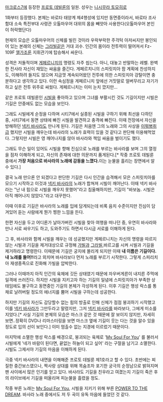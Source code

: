 [[마크로스7]]에 등장한 [[프로토 데빌룬]]의 일원. 성우는 [[니시무라 토모히로]]

1화부터 등장했다. 본체는 바로타 태양계 제4행성에 있지만 동면중이라서, 바로타 조사함대 소속 특전부대 사령관 오톨마우어 대위의 몸을 빼앗아 사용한다(오톨마우어 본인이 허락했단다)

현재의 모습은 오톨마우어의 신체를 빌린 것이라 우락부락한 주걱턱 아저씨지만 봉인되어 있는 본래의 신체는 [[그라빌]]같은 거대 괴수. 인간의 몸이라 전투력이 떨어져서 Fz-109F [[엘가조룬]] 지휘관기에 탑승해서 싸운다.

성격은 저돌적이며 [[게페르니치]]의 명령도 자주 씹는다. 아니, 대놓고 반말하는 레벨. 완벽한 전사라 자신이 재밌는 싸움을 즐긴다. 게페르치니의 스피릿치아 팜 계획에 찬성하지도, 이해하려 들지도 않으며 지금껏 계속되어왔던 전투에 의한 스피릿치아 강탈이면 충분하다고 생각하고 있다. 이런 속심정을 게페르니치 앞에선 거짓말로 얼버무리고 자기가 하고 싶은 전투 위주로 싸웠다. 게페르니치는 이미 눈치 깠지만...

같은 프로토 데빌룬인 [[시빌]]을 좋아하고 있으며 그녀를 부활시킨 것도 기길이지만 시빌은 기길은 안중에도 없는 모습을 보인다.

그래도 시빌에게 순정을 다하며 시티7에서 실종된 시빌을 구하기 위해 최선을 다하던 중, 시티7에서 동면 상태에 빠진 시빌을 발견하고 충격에 빠진다. 이때 전장에서 자신을 방해하던 [[넥키 바사라]]도 만나게 된다. 기길은 처음엔 그의 노래와 그의 사상을 [[이뭐병]]취급 했지만 시빌을 깨우는데 바사라의 노래가 효력이 있을 것 같다고 판단해 이용해먹었다. 그렇지만 시빌은 영 깨어나지를 않아 바사라와 책임 싸움을 벌이기도 했다.

그래도 무슨 일이 있어도 시빌을 향해 진심으로 노래를 부르는 바사라를 보며 그의 열정을 점차 이해하게 되고, 자신의 존재에 대한 의문까지 품게된다.[* 작중 프로토 데빌룬 중에서 '''가장 처음으로 바사라의 노래에 감동을 느꼈다.'''이는 눈물을 흘리는 장면에서 알수 있다.]

결국 노래 만으론 안 되겠다고 판단한 기길은 다시 인간을 습격해서 모은 스피릿치아를 모으기 시작하고 이것과 [[넥키 바사라]]의 노래가 합쳐져 시빌이 깨어난다. 이때 넥키 바사라는 "난 내 힘으로 시빌을 깨우지 못했어"라고 침울해하지만, 기길이 "바보놈. 시빌은 아직 깨어나지 않았다."라고 대꾸한다.

이때 이후로 기길은 바사라의 노래를 입에 담게되는데 비록 음치 수준이지만 진심이 담겨있어 듣는 사람에게 뭔가 찡한 느낌을 든다.

한편 자신을 두고 어디론가 날아가버린 시빌을 찾아 여행을 떠나던 중, 우연히 바사라와 만나 서로 싸우기도 하고, 도와주기도 하면서 다시금 서로를 이해하게 된다. 

그 후, 바사라와 함께 시빌을 깨우는 데 성공했지만 게페르니치는 자신의 명령을 따르지 않는 시빌과 기길을 제거대상으로 규정해 [[가빌]]과 [[그라빌]],바르고를 시켜 시빌과 기길을 제거하라고 명령한다. 이때문에 기길은 궁지에 몰리게 되지만 이때 '''내 이름은 기길이다. 내 노래를 들어!!'''라고 외치며 바사라보다 먼저 노래를 부르기 시작한다. 그렇게 스피리치아 재생종족으로 진화해 가빌을 압박한다.

그러나 이때까지 아직 인간의 육체에 깃든 상태였기 때문에 자우버게른이 내지른 주먹에 일격에 쓰러진다. 하지만 시빌을 지키고자 하는 기길의 일념에 스피릿치아가 부족한 상태임에도 불구하고 동면중인 기길의 본체가 각성하게 된다. 이후 기길은 행성 락스를 통채로 날려버릴 정도의 에너지를 뿜어 시빌을 구하는데 성공한다.

하지만 기길의 자신도 감당할수 없는 힘의 방출로 인해 신체가 점점 붕괴하기 시작했고 이를 [[넥키 바사라]]가 그만두라고 말렸지만, 그저 [[넥키 바사라]]를 바라보다, 그에게 미소를 지었다.[* 사실 기길의 본체의 모습은 마스크 같은 것 때문에 잘 보이지 않지만, 자세히 보면..정확히 DVD나 리마스터링을 보면 마스크 옆에 기길이 웃는 다는 것을 알수 있을 정도로 입의 선이 보인다.] 이미 멈출수 없는 지경에 이르렀기 때문이다.

마지막에 소멸한 행성 락스를 배경으로, 붕괴되는 육체로 '[[My Soul For You]]' 를 불러서 시빌에게 '네가 바람이 된다면, 끝없는 하늘이 되고 싶어' 라는 구절을 남기고 소멸한다. 시빌도 그제서야 기길의 마음을 이해하게 된다.

극중 넥키 바사라의 내면을 이해해준 프로토 데빌룬 제1호라고 할 수 있다. 초반에는 찌질한 중간보스였으나, 짝사랑 상대를 위해 목숨조차 포기한 궁극의 순정남으로 밝혀지며 팬 사이에서 많은 인기를 얻고 있다. 바사라도 기길을 친우라고 여겼는지 기길이 죽은 후의 라이브에서 기길을 떠올리며 피눈물을 흘렸을 정도.

작중 부른 노래는 [[My Soul For You]], 시빌을 지키기 위해 부른 [[POWER TO THE DREAM]]. 바사라 노래 중에서도 저 두 곡이 유독 마음에 들었던 것 같다. 

